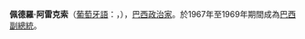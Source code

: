 {{unreferenced|time=2010-10-18T08:02:14+00:00}}
{{Infobox President
| name=佩德羅·阿雷克索<br />Pedro Aleixo
| image= Pedro Aleixo.jpg
| office=巴西副總統
| order=17
| term_start=1967年3月15日 
| term_end=1969年8月31日
| president=[[阿图尔·达科斯塔·伊·席尔瓦|科斯塔·伊·席爾瓦]]
| predecessor=[[若澤·馬利亞·奥克明|若澤·馬利亞·奥克明]]
| successor=[[奧古斯托·拉德馬克|奧古斯托·拉德馬克]]
| birth_date          = {{birth date|1901|8|1|mf=y}}
| birth_place         = 
| death_date          = {{death date and age|1975|3|3|1901|8|1|mf=y}}
| death_place         = 
| nationality         = [[巴西|巴西]]
| spouse              =
| party               = 
| relations           =
| children            =
| residence           = 
| alma_mater          =
| occupation          =
| profession          =
| religion            =
| signature           =
| website             =
| footnotes           =
}}

'''佩德羅·阿雷克索'''（[[葡萄牙語|葡萄牙語]]：'''{{lang|pt|Pedro Aleixo}}'''，{{bd|1901年|8月1日|1975年|3月3日|catIdx=Aleixo, Pedro}}），[[巴西|巴西]][[政治家|政治家]]。於1967年至1969年期間成為[[巴西副總統|巴西副總統]]。

{{start box}}
{{s-before|[[若澤·馬利亞·奥克明|若澤·馬利亞·奥克明]]}}
{{s-title|[[巴西副总统|巴西副总统]]|1967年－1969年}}
{{s-after|[[奧古斯托·拉德馬克|奧古斯托·拉德馬克]]}}
{{end box}}

{{DEFAULTSORT:Aleixo, Pedro}}